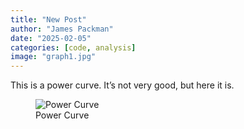 ```yaml
---
title: "New Post"
author: "James Packman"
date: "2025-02-05"
categories: [code, analysis]
image: "graph1.jpg"
---
```


This is a power curve. It's not very good, but here it is.

![Power Curve](graph1.jpg)
